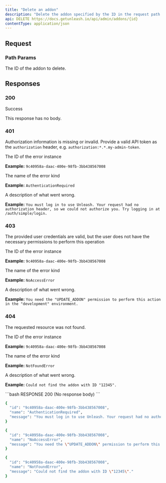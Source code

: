 ---
title: "Delete an addon"
description: "Delete the addon specified by the ID in the request path."
api: DELETE https://docs.getunleash.io/api/admin/addons/{id}
contentType: application/json
---

## Request

### Path Params
<ParamField path="id" type="string" required>
The ID of the addon to delete.
</ParamField>

## Responses

### 200
Success

This response has no body.

### 401
Authorization information is missing or invalid. Provide a valid API token as the `authorization` header, e.g. `authorization:*.*.my-admin-token`.

<Expandable title="Response body">
<ResponseField name="id" type="string">
The ID of the error instance

**Example:** `9c40958a-daac-400e-98fb-3bb438567008`
</ResponseField>

<ResponseField name="name" type="string">
The name of the error kind

**Example:** `AuthenticationRequired`
</ResponseField>

<ResponseField name="message" type="string">
A description of what went wrong.

**Example:** `You must log in to use Unleash. Your request had no authorization header, so we could not authorize you. Try logging in at /auth/simple/login.`
</ResponseField>
</Expandable>

### 403
The provided user credentials are valid, but the user does not have the necessary permissions to perform this operation

<Expandable title="Response body">
<ResponseField name="id" type="string">
The ID of the error instance

**Example:** `9c40958a-daac-400e-98fb-3bb438567008`
</ResponseField>

<ResponseField name="name" type="string">
The name of the error kind

**Example:** `NoAccessError`
</ResponseField>

<ResponseField name="message" type="string">
A description of what went wrong.

**Example:** `You need the "UPDATE_ADDON" permission to perform this action in the "development" environment.`
</ResponseField>
</Expandable>

### 404
The requested resource was not found.

<Expandable title="Response body">
<ResponseField name="id" type="string">
The ID of the error instance

**Example:** `9c40958a-daac-400e-98fb-3bb438567008`
</ResponseField>

<ResponseField name="name" type="string">
The name of the error kind

**Example:** `NotFoundError`
</ResponseField>

<ResponseField name="message" type="string">
A description of what went wrong.

**Example:** `Could not find the addon with ID "12345".`
</ResponseField>
</Expandable>

<ResponseExample>
```bash RESPONSE 200
(No response body)
```

```bash RESPONSE 401
{
  "id": "9c40958a-daac-400e-98fb-3bb438567008",
  "name": "AuthenticationRequired",
  "message": "You must log in to use Unleash. Your request had no authorization header, so we could not authorize you. Try logging in at /auth/simple/login."
}
```

```bash RESPONSE 403
{
  "id": "9c40958a-daac-400e-98fb-3bb438567008",
  "name": "NoAccessError",
  "message": "You need the \"UPDATE_ADDON\" permission to perform this action in the \"development\" environment."
}
```

```bash RESPONSE 404
{
  "id": "9c40958a-daac-400e-98fb-3bb438567008",
  "name": "NotFoundError",
  "message": "Could not find the addon with ID \"12345\"."
}
```
</ResponseExample>